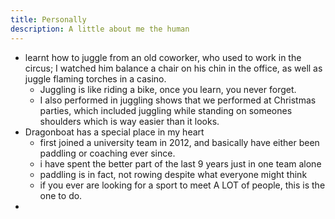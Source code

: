 ```yaml
---
title: Personally
description: A little about me the human
---
```


- learnt how to juggle from an old coworker, who used to work in the circus; I watched him balance a chair on his chin in the office, as well as juggle flaming torches in a casino. 
  - Juggling is like riding a bike, once you learn, you never forget. 
  - I also performed in juggling shows that we performed at Christmas parties, which included juggling while standing on someones shoulders which is way easier than it looks.
- Dragonboat has a special place in my heart
  - first joined a university team in 2012, and basically have either been paddling or coaching ever since.
  - i have spent the better part of the last 9 years just in one team alone
  - paddling is in fact, not rowing despite what everyone might think
  - if you ever are looking for a sport to meet A LOT of people, this is the one to do.
- 
